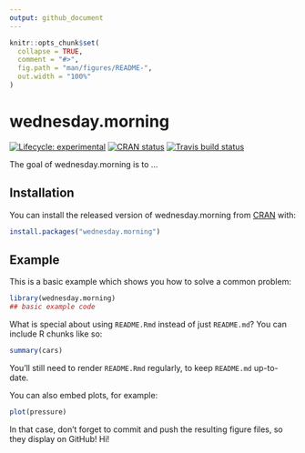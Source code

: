 ```yaml
---
output: github_document
---
```


<!-- README.md is generated from README.Rmd. Please edit that file -->

```r
knitr::opts_chunk$set(
  collapse = TRUE,
  comment = "#>",
  fig.path = "man/figures/README-",
  out.width = "100%"
)
```
# wednesday.morning

<!-- badges: start -->
[![Lifecycle: experimental](https://img.shields.io/badge/lifecycle-experimental-orange.svg)](https://www.tidyverse.org/lifecycle/#experimental)
[![CRAN status](https://www.r-pkg.org/badges/version/wednesday.morning)](https://CRAN.R-project.org/package=wednesday.morning)
[![Travis build status](https://travis-ci.org/pep93/wednesday.morning.svg?branch=master)](https://travis-ci.org/pep93/wednesday.morning)
<!-- badges: end -->

The goal of wednesday.morning is to ...

## Installation

You can install the released version of wednesday.morning from [CRAN](https://CRAN.R-project.org) with:

``` r
install.packages("wednesday.morning")
```

## Example

This is a basic example which shows you how to solve a common problem:

```r
library(wednesday.morning)
## basic example code
```

What is special about using `README.Rmd` instead of just `README.md`? You can include R chunks like so:

```r
summary(cars)
```

You'll still need to render `README.Rmd` regularly, to keep `README.md` up-to-date.

You can also embed plots, for example:

```r
plot(pressure)
```

In that case, don't forget to commit and push the resulting figure files, so they display on GitHub! Hi!
